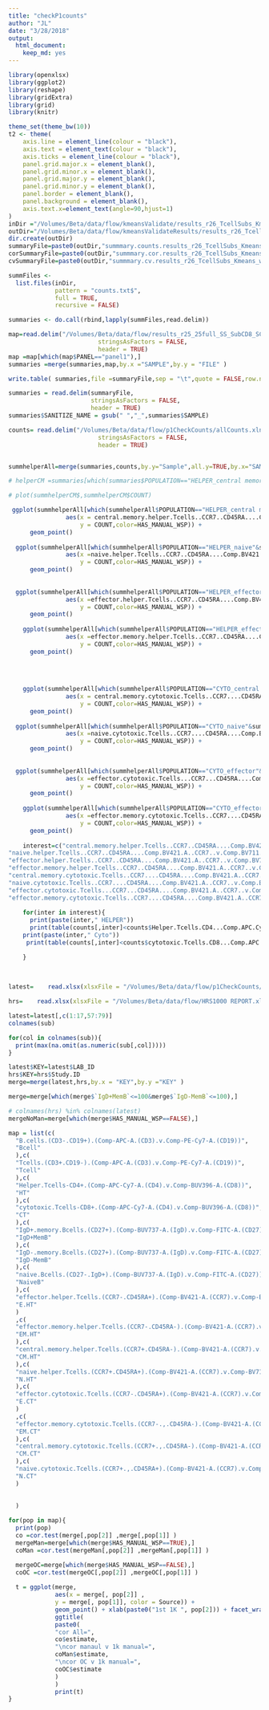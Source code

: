 ```yaml
---
title: "checkP1counts"
author: "JL"
date: "3/28/2018"
output: 
  html_document: 
    keep_md: yes
---
```





```r
library(openxlsx)
library(ggplot2)
library(reshape)
library(gridExtra)
library(grid)
library(knitr)

theme_set(theme_bw(10))
t2 <- theme(
    axis.line = element_line(colour = "black"),
    axis.text = element_text(colour = "black"),
    axis.ticks = element_line(colour = "black"),
    panel.grid.major.x = element_blank(),
    panel.grid.minor.x = element_blank(),
    panel.grid.major.y = element_blank(),
    panel.grid.minor.y = element_blank(),
    panel.border = element_blank(),
    panel.background = element_blank(),
    axis.text.x=element_text(angle=90,hjust=1)
)
inDir ="/Volumes/Beta/data/flow/kmeansValidate/results_r26_TcellSubs_Kmeans_wsp_v8/"
outDir="/Volumes/Beta/data/flow/kmeansValidateResults/results_r26_TcellSubs_Kmeans_wsp_v8/"
dir.create(outDir)
summaryFile=paste0(outDir,"summmary.counts.results_r26_TcellSubs_Kmeans_wsp_v8.txt")
corSummaryFile=paste0(outDir,"summmary.cor.results_r26_TcellSubs_Kmeans_wsp_v8.txt")
cvSummaryFile=paste0(outDir,"summmary.cv.results_r26_TcellSubs_Kmeans_wsp_v8.txt")

```


```r

summFiles <-
  list.files(inDir,
             pattern = "counts.txt$",
             full = TRUE,
             recursive = FALSE)

summaries <- do.call(rbind,lapply(summFiles,read.delim))

map=read.delim("/Volumes/Beta/data/flow/results_r25_25full_SS_SubCD8_SCD14_Manuals/FULL/all.totalCellCounts.metrics.format.txt",
                         stringsAsFactors = FALSE,
                         header = TRUE)
map =map[which(map$PANEL=="panel1"),]
summaries =merge(summaries,map,by.x ="SAMPLE",by.y = "FILE" )

write.table( summaries,file =summaryFile,sep = "\t",quote = FALSE,row.names = FALSE)

```

```r
summaries = read.delim(summaryFile,
                       stringsAsFactors = FALSE,
                       header = TRUE)
summaries$SANITIZE_NAME = gsub(" ","_",summaries$SAMPLE)

counts= read.delim("/Volumes/Beta/data/flow/p1CheckCounts/allCounts.xln",
                         stringsAsFactors = FALSE,
                         header = TRUE)


summhelperAll=merge(summaries,counts,by.y="Sample",all.y=TRUE,by.x="SAMPLE")

# helperCM =summaries[which(summaries$POPULATION=="HELPER_central memory"),]

# plot(summhelperCM$,summhelperCM$COUNT)

 ggplot(summhelperAll[which(summhelperAll$POPULATION=="HELPER_central memory"&summhelperAll$HAS_MANUAL_WSP==FALSE),],
                aes(x = central.memory.helper.Tcells..CCR7..CD45RA....Comp.BV421.A..CCR7..v.Comp.BV711.A..CD45RA..,
                    y = COUNT,color=HAS_MANUAL_WSP)) +
      geom_point()
 
  ggplot(summhelperAll[which(summhelperAll$POPULATION=="HELPER_naive"&summhelperAll$HAS_MANUAL_WSP==FALSE),],
                aes(x =naive.helper.Tcells..CCR7..CD45RA....Comp.BV421.A..CCR7..v.Comp.BV711.A..CD45RA.. ,
                    y = COUNT,color=HAS_MANUAL_WSP)) +
      geom_point()
 
  
  ggplot(summhelperAll[which(summhelperAll$POPULATION=="HELPER_effector"&summhelperAll$HAS_MANUAL_WSP==FALSE),],
                aes(x =effector.helper.Tcells..CCR7..CD45RA....Comp.BV421.A..CCR7..v.Comp.BV711.A..CD45RA.. ,
                    y = COUNT,color=HAS_MANUAL_WSP)) +
      geom_point()
  
    ggplot(summhelperAll[which(summhelperAll$POPULATION=="HELPER_effector memory"&summhelperAll$HAS_MANUAL_WSP==FALSE),],
                aes(x =effector.memory.helper.Tcells..CCR7..CD45RA....Comp.BV421.A..CCR7..v.Comp.BV711.A..CD45RA.. ,
                    y = COUNT,color=HAS_MANUAL_WSP)) +
      geom_point()
  
    
    
    
    ggplot(summhelperAll[which(summhelperAll$POPULATION=="CYTO_central memory"&summhelperAll$HAS_MANUAL_WSP==FALSE),],
                aes(x = central.memory.cytotoxic.Tcells..CCR7....CD45RA....Comp.BV421.A..CCR7..v.Comp.BV711.A..CD45RA..,
                    y = COUNT,color=HAS_MANUAL_WSP)) +
      geom_point()
 
  ggplot(summhelperAll[which(summhelperAll$POPULATION=="CYTO_naive"&summhelperAll$HAS_MANUAL_WSP==FALSE),],
                aes(x =naive.cytotoxic.Tcells..CCR7....CD45RA....Comp.BV421.A..CCR7..v.Comp.BV711.A..CD45RA.. ,
                    y = COUNT,color=HAS_MANUAL_WSP)) +
      geom_point()
 
  
  ggplot(summhelperAll[which(summhelperAll$POPULATION=="CYTO_effector"&summhelperAll$HAS_MANUAL_WSP==FALSE),],
                aes(x =effector.cytotoxic.Tcells...CCR7...CD45RA....Comp.BV421.A..CCR7..v.Comp.BV711.A..CD45RA.. ,
                    y = COUNT,color=HAS_MANUAL_WSP)) +
      geom_point()
  
    ggplot(summhelperAll[which(summhelperAll$POPULATION=="CYTO_effector memory"&summhelperAll$HAS_MANUAL_WSP==FALSE),],
                aes(x =effector.memory.cytotoxic.Tcells..CCR7....CD45RA....Comp.BV421.A..CCR7..v.Comp.BV711.A..CD45RA.. ,
                    y = COUNT,color=HAS_MANUAL_WSP)) +
      geom_point()
    
    interest=c("central.memory.helper.Tcells..CCR7..CD45RA....Comp.BV421.A..CCR7..v.Comp.BV711.A..CD45RA..",
"naive.helper.Tcells..CCR7..CD45RA....Comp.BV421.A..CCR7..v.Comp.BV711.A..CD45RA..",
"effector.helper.Tcells..CCR7..CD45RA....Comp.BV421.A..CCR7..v.Comp.BV711.A..CD45RA..",
"effector.memory.helper.Tcells..CCR7..CD45RA....Comp.BV421.A..CCR7..v.Comp.BV711.A..CD45RA..",
"central.memory.cytotoxic.Tcells..CCR7....CD45RA....Comp.BV421.A..CCR7..v.Comp.BV711.A..CD45RA..",
"naive.cytotoxic.Tcells..CCR7....CD45RA....Comp.BV421.A..CCR7..v.Comp.BV711.A..CD45RA..",
"effector.cytotoxic.Tcells...CCR7...CD45RA....Comp.BV421.A..CCR7..v.Comp.BV711.A..CD45RA..",
"effector.memory.cytotoxic.Tcells..CCR7....CD45RA....Comp.BV421.A..CCR7..v.Comp.BV711.A..CD45RA..")
    
    for(inter in interest){
      print(paste(inter," HELPER"))
      print(table(counts[,inter]<counts$Helper.Tcells.CD4...Comp.APC.Cy7.A..CD4..v.Comp.BUV396.A..CD8..,counts$HAS_MANUAL_WSP))
    print(paste(inter," Cyto"))
     print(table(counts[,inter]<counts$cytotoxic.Tcells.CD8...Comp.APC.Cy7.A..CD4..v.Comp.BUV396.A..CD8..,counts$HAS_MANUAL_WSP))

    }
    
    
    
latest=    read.xlsx(xlsxFile = "/Volumes/Beta/data/flow/p1CheckCounts/allCounts.xlsx",sheet = 1)

hrs=    read.xlsx(xlsxFile = "/Volumes/Beta/data/flow/HRS1000 REPORT.xlsx",sheet = 1)

latest=latest[,c(1:17,57:79)]
colnames(sub)

for(col in colnames(sub)){
  print(max(na.omit(as.numeric(sub[,col]))))
}

latest$KEY=latest$LAB_ID
hrs$KEY=hrs$Study.ID
merge=merge(latest,hrs,by.x = "KEY",by.y ="KEY" )

merge=merge[which(merge$`IgD+MemB`<=100&merge$`IgD-MemB`<=100),]

# colnames(hrs) %in% colnames(latest)
mergeNoMan=merge[which(merge$HAS_MANUAL_WSP==FALSE),]

map = list(c(
  "B.cells.(CD3-.CD19+).(Comp-APC-A.(CD3).v.Comp-PE-Cy7-A.(CD19))",
  "Bcell"
  ),c(
  "Tcells.(CD3+.CD19-).(Comp-APC-A.(CD3).v.Comp-PE-Cy7-A.(CD19))",
  "Tcell"
  ),c(
  "Helper.Tcells-CD4+.(Comp-APC-Cy7-A.(CD4).v.Comp-BUV396-A.(CD8))",
  "HT"
  ),c(
  "cytotoxic.Tcells-CD8+.(Comp-APC-Cy7-A.(CD4).v.Comp-BUV396-A.(CD8))",
  "CT"
  ),c(
  "IgD+.memory.Bcells.(CD27+).(Comp-BUV737-A.(IgD).v.Comp-FITC-A.(CD27))",
  "IgD+MemB"
  ),c(
  "IgD-.memory.Bcells.(CD27+).(Comp-BUV737-A.(IgD).v.Comp-FITC-A.(CD27))",
  "IgD-MemB"
  ),c(
  "naive.Bcells.(CD27-.IgD+).(Comp-BUV737-A.(IgD).v.Comp-FITC-A.(CD27))",
  "NaiveB"
  ),c(
  "effector.helper.Tcells.(CCR7-.CD45RA+).(Comp-BV421-A.(CCR7).v.Comp-BV711-A.(CD45RA))",
  "E.HT"
  )
  ,c(
  "effector.memory.helper.Tcells.(CCR7-.CD45RA-).(Comp-BV421-A.(CCR7).v.Comp-BV711-A.(CD45RA))",
  "EM.HT"
  ),c(
  "central.memory.helper.Tcells.(CCR7+.CD45RA-).(Comp-BV421-A.(CCR7).v.Comp-BV711-A.(CD45RA))",
  "CM.HT"
  ),c(
  "naive.helper.Tcells.(CCR7+.CD45RA+).(Comp-BV421-A.(CCR7).v.Comp-BV711-A.(CD45RA))",
  "N.HT"
  ),c(
  "effector.cytotoxic.Tcells.(CCR7-.CD45RA+).(Comp-BV421-A.(CCR7).v.Comp-BV711-A.(CD45RA))",
  "E.CT"
  )
  ,c(
  "effector.memory.cytotoxic.Tcells.(CCR7-.,.CD45RA-).(Comp-BV421-A.(CCR7).v.Comp-BV711-A.(CD45RA))",
  "EM.CT"
  ),c(
  "central.memory.cytotoxic.Tcells.(CCR7+.,.CD45RA-).(Comp-BV421-A.(CCR7).v.Comp-BV711-A.(CD45RA))",
  "CM.CT"
  ),c(
  "naive.cytotoxic.Tcells.(CCR7+.,.CD45RA+).(Comp-BV421-A.(CCR7).v.Comp-BV711-A.(CD45RA))",
  "N.CT"
  )
  
  
  )

for(pop in map){
  print(pop)
  co =cor.test(merge[,pop[2]] ,merge[,pop[1]] )
  mergeMan=merge[which(merge$HAS_MANUAL_WSP==TRUE),]
  coMan =cor.test(mergeMan[,pop[2]] ,mergeMan[,pop[1]] )

  mergeOC=merge[which(merge$HAS_MANUAL_WSP==FALSE),]
  coOC =cor.test(mergeOC[,pop[2]] ,mergeOC[,pop[1]] )
  
  t = ggplot(merge,
             aes(x = merge[, pop[2]] ,
             y = merge[, pop[1]], color = Source)) +
             geom_point() + xlab(paste0("1st 1K ", pop[2])) + facet_wrap(~ HAS_MANUAL_WSP) +
             ggtitle(
             paste0(
             "cor All=",
             co$estimate,
             "\ncor manaul v 1k manual=",
             coMan$estimate,
             "\ncor OC v 1k manual=",
             coOC$estimate
             )
             )
             print(t)
}





```

